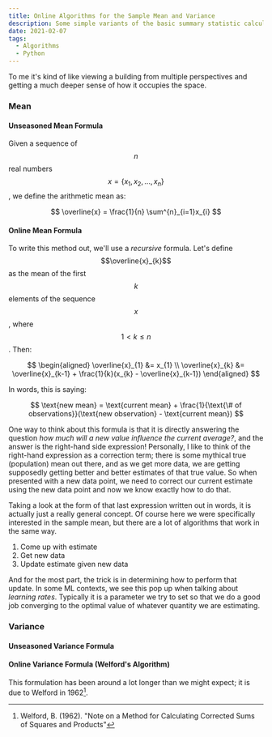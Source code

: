 ```yaml
---
title: Online Algorithms for the Sample Mean and Variance
description: Some simple variants of the basic summary statistic calculations
date: 2021-02-07
tags:
  - Algorithms
  - Python
---
```


To me it's kind of like viewing a building from multiple perspectives and getting a much deeper sense of how it occupies the space.

### Mean

#### Unseasoned Mean Formula

Given a sequence of $$n$$ real numbers $$x=\{x_{1}, x_{2}, ..., x_{n}\}$$, we define the arithmetic mean as:

$$
\overline{x} = \frac{1}{n} \sum^{n}_{i=1}x_{i}
$$

#### Online Mean Formula

To write this method out, we'll use a *recursive* formula. Let's define $$\overline{x}_{k}$$ as the mean of the first $$k$$ elements of the sequence $$x$$, where $$1 < k \leq n$$. Then:

$$
\begin{aligned}
\overline{x}_{1} &= x_{1} \\
\overline{x}_{k} &= \overline{x}_{k-1} + \frac{1}{k}(x_{k} - \overline{x}_{k-1})
\end{aligned}
$$

In words, this is saying:

$$
\text{new mean} = \text{current mean} + \frac{1}{\text{\# of observations}}(\text{new observation} - \text{current mean})
$$

One way to think about this formula is that it is directly answering the question *how much will a new value 
influence the current average?*, and the answer is the right-hand side expression! Personally, I like to think 
of the right-hand expression as a correction term; there is some mythical true (population) mean out there, and 
as we get more data, we are getting supposedly getting better and better estimates of that true value. So when 
presented with a new data point, we need to correct our current estimate using the new data point and now we know 
exactly how to do that.

Taking a look at the form of that last expression written out in words, it is actually just a really general concept.
Of course here we were specifically interested in the sample mean, but there are a lot of algorithms that work in the 
same way.

1. Come up with estimate
2. Get new data
3. Update estimate given new data

And for the most part, the trick is in determining how to perform that update. In some ML contexts, we see this 
pop up when talking about *learning rates*. Typically it is a parameter we try to set so that we do a good job 
converging to the optimal value of whatever quantity we are estimating.


### Variance

#### Unseasoned Variance Formula


#### Online Variance Formula (Welford's Algorithm)

This formulation has been around a lot longer than we might expect; it is due to Welford in 1962[^1].


[^1]: Welford, B. (1962). "Note on a Method for Calculating Corrected Sums of Squares and Products"
